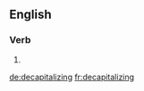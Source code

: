 
==English==

===Verb===
{{head|en}}

# {{present participle of|decapitalize}}

[[de:decapitalizing]]
[[fr:decapitalizing]]
